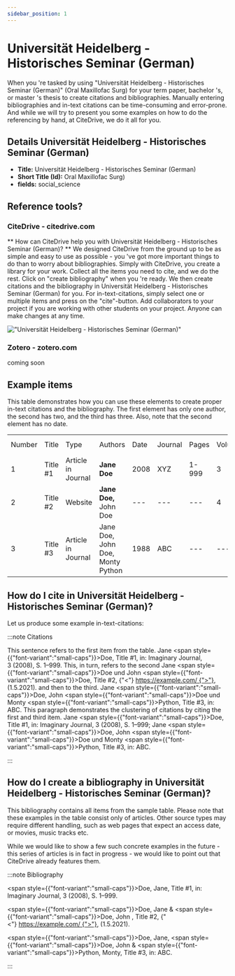 ```yaml
---
sidebar_position: 1
---
```


# Universität Heidelberg - Historisches Seminar (German)

When you 're tasked by using "Universität Heidelberg - Historisches Seminar (German)" (Oral Maxillofac Surg) for your term paper, bachelor 's, or master 's thesis to create citations and bibliographies.
Manually entering bibliographies and in-text citations can be time-consuming and error-prone. And while we will try to present you some examples on how to do the referencing by hand, at CiteDrive, we do it all for you.

## Details  Universität Heidelberg - Historisches Seminar (German)
* **Title:** Universität Heidelberg - Historisches Seminar (German)
* **Short Title (Id):** Oral Maxillofac Surg)
* **fields:** social_science

## Reference tools?
### CiteDrive - citedrive.com
** How can CiteDrive help you with Universität Heidelberg - Historisches Seminar (German)? **
We designed CiteDrive from the ground up to be as simple and easy to use as possible - you 've got more important things to do than to worry about bibliographies. Simply with CiteDrive, you create a library for your work. Collect all the items you need to cite, and we do the rest. Click on "create bibliography" when you 're ready. We then create citations and the bibliography in Universität Heidelberg - Historisches Seminar (German) for you. For in-text-citations, simply select one or multiple items and press on the "cite"-button. Add collaborators to your project if you are working with other students on your project. Anyone can make changes at any time.


!["Universität Heidelberg - Historisches Seminar (German)"](images/universitat-heidelberg--historisches-seminar-german.svg "Choose Universität Heidelberg - Historisches Seminar (German) in the CiteDrive App")

### Zotero - zotero.com

coming soon

## Example items

This table demonstrates how you can use these elements to create proper in-text citations and the bibliography. The first element has only one author, the second has two, and the third has three. Also, note that the second element has no date.


<table>
  <tr>
   <td>Number
   </td>
   <td>Title
   </td>
   <td>Type
   </td>
   <td>Authors
   </td>
   <td>Date
   </td>
   <td>Journal
   </td>
   <td>Pages
   </td>
   <td>Volume
   </td>
   <td>Issue
   </td>
   <td>Access Date
   </td>
  </tr>
  <tr>
   <td>1
   </td>
   <td>Title #1
   </td>
   <td>Article in Journal
   </td>
   <td><strong>Jane Doe</strong>
   </td>
   <td>2008
   </td>
   <td>XYZ
   </td>
   <td>1-999
   </td>
   <td>3
   </td>
   <td>2
   </td>
   <td>--
   </td>
  </tr>
  <tr>
   <td>
2
   </td>
   <td>Title #2
   </td>
   <td>Website
   </td>
   <td><strong>Jane Doe, </strong>John Doe
   </td>
   <td>---
   </td>
   <td>---
   </td>
   <td>---
   </td>
   <td>4
   </td>
   <td>---
   </td>
   <td>2020-05-01
   </td>
  </tr>
  <tr>
   <td>3
   </td>
   <td>Title #3
   </td>
   <td>Article in Journal
   </td>
   <td>Jane Doe, John Doe, Monty Python
   </td>
   <td>1988
   </td>
   <td>ABC
   </td>
   <td>---
   </td>
   <td>---
   </td>
   <td>16
   </td>
   <td>---
   </td>
  </tr>
</table>



## How do I cite in  Universität Heidelberg - Historisches Seminar (German)?

Let us produce some example in-text-citations:

:::note Citations


This sentence refers to the first item from the table. Jane <span style={{"font-variant":"small-caps"}}>Doe</span>, Title #1, in: Imaginary Journal, 3 (2008), S. 1–999. This, in turn, refers to the second Jane <span style={{"font-variant":"small-caps"}}>Doe</span> und John  <span style={{"font-variant":"small-caps"}}>Doe</span>, Title #2, {"<"} https://example.com/ {">"}, (1.5.2021).
and then to the third.  Jane <span style={{"font-variant":"small-caps"}}>Doe</span>, John <span style={{"font-variant":"small-caps"}}>Doe</span> und Monty <span style={{"font-variant":"small-caps"}}>Python</span>, Title #3, in: ABC.
This paragraph demonstrates the clustering of citations by citing the first and third item. Jane <span style={{"font-variant":"small-caps"}}>Doe</span>, Title #1, in: Imaginary Journal, 3 (2008), S. 1–999; Jane <span style={{"font-variant":"small-caps"}}>Doe</span>, John <span style={{"font-variant":"small-caps"}}>Doe</span> und Monty <span style={{"font-variant":"small-caps"}}>Python</span>, Title #3, in: ABC.

:::

## How do I create a bibliography in Universität Heidelberg - Historisches Seminar (German)?

This bibliography contains all items from the sample table. Please note that these examples in the table consist only of articles. Other source types may require different handling, such as web pages that expect an access date, or movies, music tracks etc.

While we would like to show a few such concrete examples in the future - this series of articles is in fact in progress - we would like to point out that CiteDrive already features them.

:::note Bibliography

<span style={{"font-variant":"small-caps"}}>Doe</span>, Jane, Title #1, in: Imaginary Journal, 3 (2008), S. 1–999.

<span style={{"font-variant":"small-caps"}}>Doe</span>, Jane &amp; <span style={{"font-variant":"small-caps"}}>Doe</span>, John , Title #2, {"<"} https://example.com/ {">"}, (1.5.2021).

<span style={{"font-variant":"small-caps"}}>Doe</span>, Jane, <span style={{"font-variant":"small-caps"}}>Doe</span>, John &amp; <span style={{"font-variant":"small-caps"}}>Python</span>, Monty, Title #3, in: ABC.



:::


        